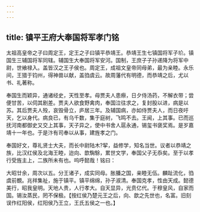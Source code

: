 ```yaml
---
---
---
```

title: 镇平王府大奉国将军孝门铭
---



太祖高皇帝之子曰周定王，定王之子曰镇平恭靖王。恭靖王生七镇国将军子圿。镇国生三辅国将军同辖。辅国生大奉国将军安河。国制，王庶子子孙递降为将军中尉，世飨禄入。盖皆汉之王子侯也。周定王，成祖文皇帝同母弟，最为亲睦。永乐间，王猎于钧州，得神兽以献，盖驺虞云。故周藩代有明德，而恭靖之后，尤以书、礼著称。

奉国生而颖异，通诸经史，天性至孝。母贾夫人患瘵，日夕侍汤药，不解衣带；尝便甘苦，以伺其剧差。贾夫人欲食野禽肉，奉国泣往求之，复封股以进，病是以苏。其后贾夫人殁，哀毁骨立，庐居三年。及辅国病，亦如侍贾夫人，而日夜吁天，乞以身代。病良已，有乌千数，集于庭树，飞鸣不去。王闻，上其事。已而巡抚河南都御史又交上其事，天子异之，使中书舍人扈永通，锡玺书褒奖焉。是岁嘉靖十一年也。于是汴有司奉以从事，建旌孝之门。

奉国好文，尊礼贤士大夫，而长中尉陆木?挈，益修学，知名当世。议者以恭靖之族，比汉红侯及北海王睦，迨向、歆騊駼，累世文学，奉国父子无忝矣。至于以孝行受旌主上，二族所未有也。呜呼懿哉！铭曰：

大昭廿余，周次以五。分王诸子，成实同母。胀膰之国，亲睦无伍。麟趾流化，驺虞前覩。兆祥集祉，施于镇平。镇平绵绵，孙子淑清。奉国克孝，性由天成。懿德美行，昭我皇明。天地人贵，人行孝大。自天显异，光贲亿代。于穆皇风，自家而国。锡汝蒸民，罔不保极。【按红侯乃楚元王之后，向、歆之先世也，名富。旧刻误作红阳侯，红阳侯乃王立，王氏五侯之一也。】